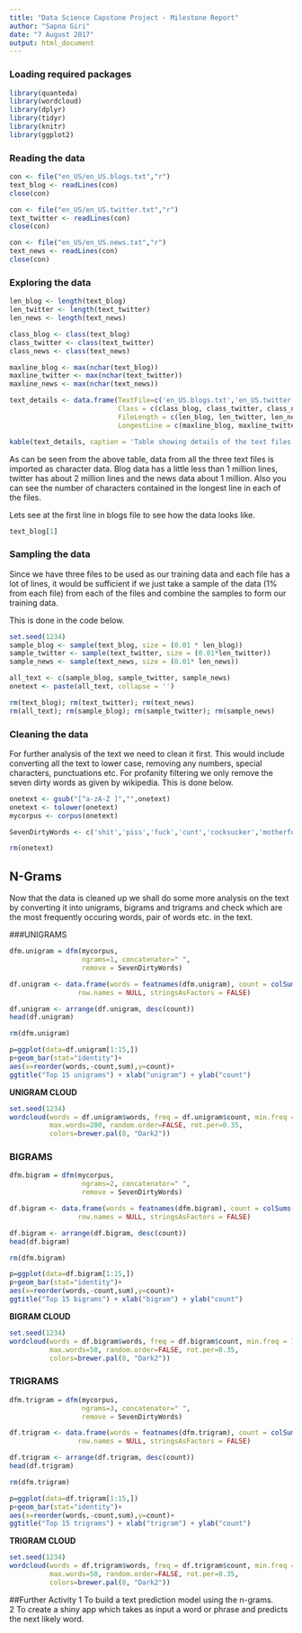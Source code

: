 ```yaml
---
title: "Data Science Capstone Project - Milestone Report"
author: "Sapna Giri"
date: "7 August 2017"
output: html_document
---
```



### Loading required packages
```r
library(quanteda)
library(wordcloud)
library(dplyr)
library(tidyr)
library(knitr)
library(ggplot2)
```
  
### Reading the data
```r
con <- file("en_US/en_US.blogs.txt","r")
text_blog <- readLines(con)
close(con)

con <- file("en_US/en_US.twitter.txt","r")
text_twitter <- readLines(con)
close(con)

con <- file("en_US/en_US.news.txt","r")
text_news <- readLines(con)
close(con)
```


### Exploring the data
```r
len_blog <- length(text_blog)
len_twitter <- length(text_twitter)
len_news <- length(text_news)

class_blog <- class(text_blog)
class_twitter <- class(text_twitter)
class_news <- class(text_news)

maxline_blog <- max(nchar(text_blog))
maxline_twitter <- max(nchar(text_twitter))
maxline_news <- max(nchar(text_news))

text_details <- data.frame(TextFile=c('en_US.blogs.txt','en_US.twitter.txt','en_US.news.txt'),
                           Class = c(class_blog, class_twitter, class_news),
                           FileLength = c(len_blog, len_twitter, len_news),
                           LongestLine = c(maxline_blog, maxline_twitter, maxline_news))

```

```r
kable(text_details, caption = 'Table showing details of the text files')
```
  
As can be seen from the above table, data from all the three text files is imported as character data. Blog data has a little less than 1 million lines, twitter has about 2 million lines and the news data about 1 million. Also you can see the number of characters contained in the longest line in each of the files.
  
Lets see at the first line in blogs file to see how the data looks like.
```r
text_blog[1]
```
  
### Sampling the data
Since we have three files to be used as our training data and each file has a lot of lines, it would be sufficient if we just take a sample of the data (1% from each file) from each of the files and combine the samples to form our training data.
  
This is done in the code below.
  
```r
set.seed(1234)
sample_blog <- sample(text_blog, size = (0.01 * len_blog))
sample_twitter <- sample(text_twitter, size = (0.01*len_twitter))
sample_news <- sample(text_news, size = (0.01* len_news))

all_text <- c(sample_blog, sample_twitter, sample_news)
onetext <- paste(all_text, collapse = '')
```

```r
rm(text_blog); rm(text_twitter); rm(text_news)
rm(all_text); rm(sample_blog); rm(sample_twitter); rm(sample_news)
```


### Cleaning the data
For further analysis of the text we need to clean it first. This would include converting all the text to lower case, removing any numbers, special characters, punctuations etc. For profanity filtering we only remove the seven dirty words as given by wikipedia.
This is done below.
  
```r
onetext <- gsub("[^a-zA-Z ]","",onetext)
onetext <- tolower(onetext)
mycorpus <- corpus(onetext)

SevenDirtyWords <- c('shit','piss','fuck','cunt','cocksucker','motherfucker','tits')
```
  
```r
rm(onetext)
```


## N-Grams
Now that the data is cleaned up we shall do some more analysis on the text by converting it into unigrams, bigrams and trigrams and check which are the most frequently occuring words, pair of words etc. in the text.
 
 
###UNIGRAMS
```r
dfm.unigram = dfm(mycorpus, 
                  ngrams=1, concatenator=" ", 
                  remove = SevenDirtyWords)

df.unigram <- data.frame(words = featnames(dfm.unigram), count = colSums(dfm.unigram), 
                 row.names = NULL, stringsAsFactors = FALSE)

df.unigram <- arrange(df.unigram, desc(count))
head(df.unigram)
```
  
```r
rm(dfm.unigram)
```


```r
p=ggplot(data=df.unigram[1:15,])  
p+geom_bar(stat="identity")+  
aes(x=reorder(words,-count,sum),y=count)+
ggtitle("Top 15 unigrams") + xlab("unigram") + ylab("count")
```
  
**UNIGRAM CLOUD**
```r
set.seed(1234)
wordcloud(words = df.unigram$words, freq = df.unigram$count, min.freq = 1,
          max.words=200, random.order=FALSE, rot.per=0.35, 
          colors=brewer.pal(8, "Dark2"))
```


  
### BIGRAMS
```r
dfm.bigram = dfm(mycorpus, 
                  ngrams=2, concatenator=" ", 
                  remove = SevenDirtyWords)

df.bigram <- data.frame(words = featnames(dfm.bigram), count = colSums(dfm.bigram), 
                 row.names = NULL, stringsAsFactors = FALSE)

df.bigram <- arrange(df.bigram, desc(count))
head(df.bigram)
```
  
```r
rm(dfm.bigram)
```
  
```r
p=ggplot(data=df.bigram[1:15,])  
p+geom_bar(stat="identity")+  
aes(x=reorder(words,-count,sum),y=count)+
ggtitle("Top 15 bigrams") + xlab("bigram") + ylab("count")
```
  
**BIGRAM CLOUD**
```r
set.seed(1234)
wordcloud(words = df.bigram$words, freq = df.bigram$count, min.freq = 1,
          max.words=50, random.order=FALSE, rot.per=0.35, 
          colors=brewer.pal(8, "Dark2"))
```

  
### TRIGRAMS
```r
dfm.trigram = dfm(mycorpus, 
                  ngrams=3, concatenator=" ", 
                  remove = SevenDirtyWords)

df.trigram <- data.frame(words = featnames(dfm.trigram), count = colSums(dfm.trigram), 
                 row.names = NULL, stringsAsFactors = FALSE)

df.trigram <- arrange(df.trigram, desc(count))
head(df.trigram)
```
  
```r
rm(dfm.trigram)
```
  
```r
p=ggplot(data=df.trigram[1:15,])  
p+geom_bar(stat="identity")+  
aes(x=reorder(words,-count,sum),y=count)+
ggtitle("Top 15 trigrams") + xlab("trigram") + ylab("count")
```
  
  
**TRIGRAM CLOUD**
```r
set.seed(1234)
wordcloud(words = df.trigram$words, freq = df.trigram$count, min.freq = 1,
          max.words=50, random.order=FALSE, rot.per=0.35, 
          colors=brewer.pal(8, "Dark2"))
```
  
  
##Further Activity
1 To build a text prediction model using the n-grams.  
2 To create a shiny app which takes as input a word or phrase and predicts the next likely word.